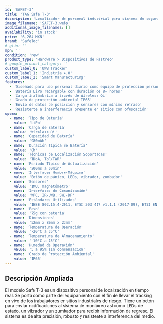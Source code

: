 ```yaml
---
id: 'SAFET-3'
title: 'TAG Safe T-3'
description: 'Localizador de personal industrial para sistema de seguridad Safeloc. TAG para posicionamiento de trabajadores en tiempo real resistente a interferencia.'
image_filename: 'SAFET-3.webp'
additional_image_filenames: []
availability: 'in stock'
price: '6,264 MXN'
brand: 'Safeloc'
# gtin: ''
mpn: ''
condition: 'new'
product_type: 'Hardware > Dispositivos de Rastreo'
# google_product_category: ''
custom_label_0: 'UWB Tracker'
custom_label_1: 'Industria 4.0'
custom_label_2: 'Smart Manufacturing'
features:
  - 'Diseñado para uso personal diario como equipo de protección personal (PPD)'
  - 'Batería LiPo recargable con duración de 8+ horas'
  - 'Carga inalámbrica a través de Wireless Qi'
  - 'Grado de protección ambiental IP65'
  - 'Envío de datos de posisción y sensores con mínimo retraso'
  - 'Resistente a interferencia presente en sitios con ofuscación'
specs:
  - name: 'Tipo de Batería'
    value: 'LiPo'
  - name: 'Carga de Batería'
    value: 'Wireless Qi'
  - name: 'Capacidad de Batería'
    value: '980mAh'
  - name: 'Duración Típica de Batería'
    value: '8h'
  - name: 'Técnicas de Localización Soportadas'
    value: 'TDoA, ToF/TWR'
  - name: 'Periodo Típico de Actualización'
    value: '200ms a 30min'
  - name: 'Interfaces Hombre-Máquina'
    value: 'Botón de pánico, LEDs, vibrador, zumbador'
  - name: 'Sensores'
    value: 'IMU, magnetómetro'
  - name: 'Interfaces de Comunicación'
    value: 'WPC, IR-UWB, SWJ-DP'
  - name: 'Estándares Utilizados'
    value: 'IEEE 802.15.4-2011, ETSI 303 417 v1.1.1 (2017-09), ETSI EN 301 489-1 (v2.2.3 2019-11)'
  - name: 'Peso'
    value: '75g con batería'
  - name: 'Dimensiones'
    value: '52mm x 89mm x 23mm'
  - name: 'Temperatura de Operación'
    value: '-20°C a 35°C'
  - name: 'Temperatura de Almacenamiento'
    value: '-10°C a 45°C'
  - name: 'Humedad de Operación'
    value: '5 a 95% sin condensación'
  - name: 'Grado de Protección Ambiental'
    value: 'IP65'
---
```

## Descripción Ampliada
El modelo Safe T-3 es un dispositivo personal de localización en tiempo real. Se porta como parte del equipamiento con el fin de llevar el tracking en vivo de los trabajadores en sitios industriales de riesgo. Tiene un botón para enviar notificaciones al sistema de monitoreo así como LEDs de estado, un vibrador y un zumbador para recibir información de regreso. El sistema es de alta precisión, robusto y resistente a interferencia del medio.